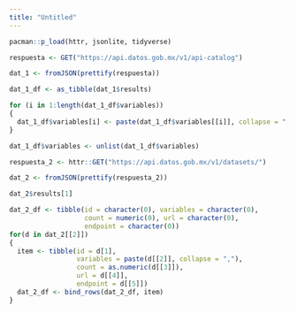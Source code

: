 ```yaml
---
title: "Untitled"
---
```



```r
pacman::p_load(httr, jsonlite, tidyverse)

respuesta <- GET("https://api.datos.gob.mx/v1/api-catalog")

dat_1 <- fromJSON(prettify(respuesta))

dat_1_df <- as_tibble(dat_1$results)

for (i in 1:length(dat_1_df$variables))
{
  dat_1_df$variables[i] <- paste(dat_1_df$variables[[i]], collapse = ",")
}

dat_1_df$variables <- unlist(dat_1_df$variables)

```


```r
respuesta_2 <- httr::GET("https://api.datos.gob.mx/v1/datasets/")

dat_2 <- fromJSON(prettify(respuesta_2))

dat_2$results[1]

dat_2_df <- tibble(id = character(0), variables = character(0), 
                   count = numeric(0), url = character(0), 
                   endpoint = character(0))
for(d in dat_2[[2]])
{
  item <- tibble(id = d[1], 
                 variables = paste(d[[2]], collapse = ","),
                 count = as.numeric(d[[3]]),
                 url = d[[4]],
                 endpoint = d[[5]])
  dat_2_df <- bind_rows(dat_2_df, item)
}
```

